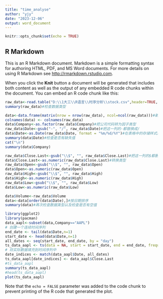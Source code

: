 ```yaml
---
title: "time_analyse"
author: "yjy"
date: "2023-12-06"
output: word_document
---
```


```r
knitr::opts_chunk$set(echo = TRUE)
```

## R Markdown

This is an R Markdown document. Markdown is a simple formatting syntax for authoring HTML, PDF, and MS Word documents. For more details on using R Markdown see <http://rmarkdown.rstudio.com>.

When you click the **Knit** button a document will be generated that includes both content as well as the output of any embedded R code chunks within the document. You can embed an R code chunk like this:

```r
raw_data<-read.table("D:\\1大三\\R语言\\时序分析\\stock.csv",header=TRUE,sep=",")
summary(raw_data)#检查数据类型
```


```r
data<-data.frame(matrix(nrow = nrow(raw_data), ncol=ncol(raw_data)))#新建一个空的数据框，用于存储处理后的数据
colnames(data) <- colnames(raw_data)
data$Company<-as.factor(raw_data$Company)#把公司代码转为因子类型
raw_data$Date<-gsub("-", "/", raw_data$Date)#把这一列的-都替换成/
data$Date<-as.Date(raw_data$Date, format = "%m/%d/%Y")#在表格中的存储样式是：07/17/2023
summary(data$Date)#检查是否有缺失值
cat("\n")
summary(data$Company)
```

```r
raw_data$Close.Last<-gsub("\\$", "", raw_data$Close.Last)#把这一列的$都删掉
data$Close.Last<-as.numeric(raw_data$Close.Last)#转换类型
raw_data$Open<-gsub("\\$", "", raw_data$Open)
data$Open<-as.numeric(raw_data$Open)
raw_data$High<-gsub("\\$", "", raw_data$High)
data$High<-as.numeric(raw_data$High)
raw_data$Low<-gsub("\\$", "", raw_data$Low)
data$Low<-as.numeric(raw_data$Low)

data$Volume<-raw_data$Volume
data<-data[order(data$Date),]#按日期排序
summary(data)#再次检查数据类型以及检查是否有空值
```

```r
library(ggplot2)
library(pacman)
data_aapl<-subset(data,Company=="AAPL")
# 创建一个连续时间序列
end_date <- tail(data$Date,n=1)
start_date <- head(data$Date,n=1)
all_dates <- seq(start_date, end_date, by = "day")
ts_data_aapl <- ts(data = NA, start = start_date, end = end_date, frequency = 1)
# 将实际数据填充到时间序列中
date_indices <- match(data_aapl$Date, all_dates)
ts_data_aapl[date_indices] <- data_aapl$Close.Last 
#ts_data_aapl
summary(ts_data_aapl)
#head(ts_data_aapl)
plot(ts_data_aapl)

```

Note that the `echo = FALSE` parameter was added to the code chunk to prevent printing of the R code that generated the plot.
